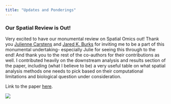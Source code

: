 ```yaml
---
title: "Updates and Ponderings"
---
```


### Our Spatial Review is Out!

Very excited to have our monumental review on Spatial Omics out! Thank you [Julienne Carstens](https://www.linkedin.com/in/julienne-carstens-4819a224/) and [Jared K. Burks](https://www.linkedin.com/in/jared-k-burks-8894ba13/) for inviting me to be a part of this monumental undertaking- especially Julie for seeing this through to the end! And thank you to the rest of the co-authors for their contributions as well. I contributed heavily on the downstream analysis and results section of the paper, including (what I believe to be) a very useful table on what spatial analysis methods one needs to pick based on their computational limitations and biological question under consideration.

Link to the paper [here](https://doi.org/10.1038/s43586-024-00330-6).

![](images/clipboard-1456014690.png)
